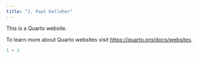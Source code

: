 ```yaml
---
title: "J. Paul Kelleher"
---
```


This is a Quarto website.

To learn more about Quarto websites visit <https://quarto.org/docs/websites>.

```r
1 + 1
```
